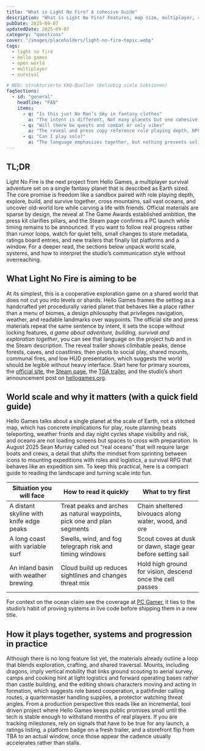 ```yaml
---
title: "What is Light No Fire? A cohesive Guide"
description: "What is Light No Fire? Features, map size, multiplayer, release status and verified info—explained concisely."
pubDate: 2025-09-07
updatedDate: 2025-09-07
category: "questions"
cover: "/images/placeholders/light-no-fire-topic.webp"
tags:
  - light no fire
  - hello games
  - open world
  - multiplayer
  - survival

# NEU: strukturierte FAQ-Quellen (beliebig viele Sektionen)
faqSections:
  - id: "general"
    headline: "FAQ"
    items:
      - q: "Is this just No Man’s Sky in fantasy clothes"
        a: "The intent is different, Not many planets but one cohesive world, not starships but boats, mounts, and on foot traversal, less galaxy hopping, more expedition planning."
      - q: "Will there be quests and combat or only vibes"
        a: "The reveal and press copy reference role playing depth, NPCs, and hostile fauna, the trailer shows blades and bows in motion, expect a mix of authored goals and emergent systems."
      - q: "Can I play solo?"
        a: "The language emphasizes together, but nothing prevents solitary play, the challenge will be logistics, scale rewards cooperation, so be prepared to slow down and stage your trips."
---
```


## TL;DR

Light No Fire is the next project from Hello Games, a multiplayer survival adventure set on a single fantasy planet that is described as Earth sized. The core promise is freedom like a sandbox paired with role playing depth, explore, build, and survive together, cross mountains, sail vast oceans, and uncover old-world lore while carving a life with friends. Official materials are sparse by design, the reveal at The Game Awards established ambition, the press kit clarifies pillars, and the Steam page confirms a PC launch while timing remains to be announced. If you want to follow real progress rather than rumor loops, watch for quiet tells, small changes to store metadata, ratings board entries, and new trailers that finally list platforms and a window. For a deeper read, the sections below unpack world scale, systems, and how to interpret the studio’s communication style without overreaching.

## What Light No Fire is aiming to be

At its simplest, this is a cooperative exploration game on a shared world that does not cut you into levels or shards. Hello Games frames the setting as a handcrafted yet procedurally varied planet that behaves like a place rather than a menu of biomes, a design philosophy that privileges navigation, weather, and readable landmarks over waypoints. The official site and press materials repeat the same sentence by intent, it sets the scope without locking features, *a game about adventure, building, survival and exploration together*, you can see that language on the project hub and in the Steam description. The reveal trailer shows climbable peaks, dense forests, caves, and coastlines, then pivots to social play, shared mounts, communal fires, and low HUD presentation, which suggests the world should be legible without heavy interface. Start here for primary sources, the [official site](https://lightnofire.com/), the [Steam page](https://store.steampowered.com/app/2719590/Light_No_Fire/), the [TGA trailer](https://www.youtube.com/watch?v=EurwCUKajdc), and the studio’s short announcement post on [hellogames.org](https://hellogames.org/2023/12/12/announcing-light-no-fire/).

## World scale and why it matters (with a quick field guide)

Hello Games talks about a single planet at the scale of Earth, not a stitched map, which has concrete implications for play, route planning beats teleporting, weather fronts and day night cycles shape visibility and risk, and oceans are not loading screens but spaces to cross with preparation. In August 2025 Sean Murray called out “real oceans” that will require large boats and crews, a detail that shifts the mindset from sprinting between icons to mounting expeditions with roles and logistics, a survival RPG that behaves like an expedition sim. To keep this practical, here is a compact guide to reading the landscape and turning scale into fun.

| Situation you will face | How to read it quickly | What to try first |
| --- | --- | --- |
| A distant skyline with knife edge peaks | Treat peaks and arches as natural waypoints, pick one and plan segments | Chain sheltered bivouacs along water, wood, and ore |
| A long coast with variable surf | Swells, wind, and fog telegraph risk and timing windows | Scout coves at dusk or dawn, stage gear before setting sail |
| An inland basin with weather brewing | Cloud build up reduces sightlines and changes threat mix | Hold high ground for vision, descend once the cell passes |

For context on the ocean claim see the coverage at [PC Gamer](https://www.pcgamer.com/games/survival-crafting/sean-murray-says-the-earth-sized-planet-in-light-no-fire-will-have-real-oceans-that-players-will-need-large-boats-and-crews-to-cross/), it ties to the studio’s habit of proving systems in live code before shipping them in a new title.

## How it plays together, systems and progression in practice

Although there is no long feature list yet, the materials already outline a loop that blends exploration, crafting, and shared traversal. Mounts, including dragons, imply vertical mobility that links ground scouting to aerial survey, camps and cooking hint at light logistics and forward operating bases rather than castle building, and the editing shows characters moving and acting in formation, which suggests role based cooperation, a pathfinder calling routes, a quartermaster handling supplies, a protector watching threat angles. From a production perspective this reads like an incremental, tool driven project where Hello Games keeps public promises small until the tech is stable enough to withstand months of real players. If you are tracking milestones, rely on signals that have to be true for any launch, a ratings listing, a platform badge on a fresh trailer, and a storefront flip from TBA to an actual window, once those appear the cadence usually accelerates rather than stalls.


<FAQ sections={frontmatter.faqSections} />
